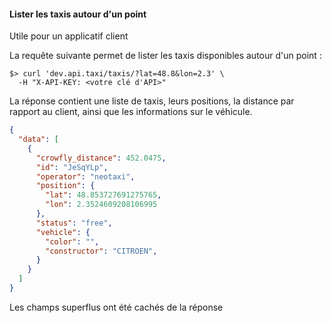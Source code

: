 #### Lister les taxis autour d'un point

<SideNote>
Utile pour un applicatif client
</SideNote>

La requête suivante permet de lister les taxis disponibles autour d'un point :

```shell
$> curl 'dev.api.taxi/taxis/?lat=48.8&lon=2.3' \
  -H "X-API-KEY: <votre clé d'API>"
```

La réponse contient une liste de taxis, leurs positions, la distance par rapport au client, ainsi que les informations sur le véhicule.

```json
{
  "data": [
    {
      "crowfly_distance": 452.0475,
      "id": "JeSqYLp",
      "operator": "neotaxi",
      "position": {
        "lat": 48.853727691275765,
        "lon": 2.3524609208106995
      },
      "status": "free",
      "vehicle": {
        "color": "",
        "constructor": "CITROEN",
      }
    }
  ]
}
```

<SideNote>
Les champs superflus ont été cachés de la réponse
</SideNote>
